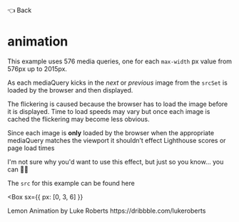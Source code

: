 

<Link as={GatsbyLink} variant="styles.back" to="/">
  <span aria-label="Backhand Index Pointing Left">👈</span> Back
</Link>

# animation

This example uses 576 media queries, one for each `max-width` px value from 576px up to 2015px.

As each mediaQuery
kicks in the _next_ or _previous_ image from the `srcSet` is loaded by the browser and then displayed.

The flickering is caused because the browser has to load the image before it is displayed. Time to load speeds may vary but
once each image is cached the flickering may become less obvious.

Since each image is **only** loaded by the browser when the appropriate mediaQuery matches the viewport it shouldn’t
effect Lighthouse scores or page load times

I'm not sure why you'd want to use this effect, but just so you know... you can 🤷‍♂️

The `src` for this example can be found <Link href="https://github.com/PaulieScanlon" target="_blank" rel="noopener">here</Link>

<Divider />

<Box
  sx={{
    px: [0, 3, 6]
  }}
>
  <Card variant="cards.secondary">
    <Lemon />
    <Box variant="cards.body">
      <Heading as="h2" variant="styles.h2">
        Lemon
      </Heading>
      <Text as="div" sx={{ mb: 2 }}>
        Animation by <Text sx={{ fontWeight: 'bold' }}>Luke Roberts</Text>
      </Text>
      <Box>
        <Link
          href="https://dribbble.com/lukeroberts"
          target="_blank"
          rel="noopener"
          variant="styles.a"
        >
          https://dribbble.com/lukeroberts
        </Link>
      </Box>
    </Box>
  </Card>
</Box>

<Divider />
